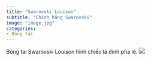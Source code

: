 ```yaml
---
title: "Swarovski Louison"
subtitle: "Chính hãng Swarovski"
image: "image.jpg"
categories:
- Bông tai
---
```


Bông tai Swarovski Louison hình chiếc lá đính pha lê.
![](image.jpg)